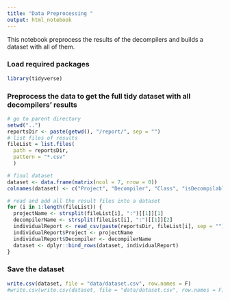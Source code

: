 ```yaml
---
title: "Data Preprocessing "
output: html_notebook
---
```


This notebook preprocess the results of the decompilers and builds a dataset with all of them.

### Load required packages

```r
library(tidyverse)
```

### Preprocess the data to get the full tidy dataset with all decompilers' results

```r
# go to parent directory
setwd("..")
reportsDir <- paste(getwd(), "/report/", sep = "")
# list files of results
fileList = list.files(
  path = reportsDir,
  pattern = "*.csv"
  )

# final dataset
dataset <- data.frame(matrix(ncol = 7, nrow = 0))
colnames(dataset) <- c("Project", "Decompiler", "Class", "isDecompilable", "distanceToOriginal", "isRecompilable", "passTests")

# read and add all the result files into a dataset 
for (i in 1:length(fileList)) {
  projectName <- strsplit(fileList[i], ":")[[1]][1]
  decompilerName <- strsplit(fileList[i], ":")[[1]][2]
  individualReport <- read_csv(paste(reportsDir, fileList[i], sep = ""), col_names = T)
  individualReport$Project <- projectName
  individualReport$Decompiler <- decompilerName
  dataset <- dplyr::bind_rows(dataset, individualReport)
}
```

### Save the dataset

```r
write.csv(dataset, file = "data/dataset.csv", row.names = F)
#write.csv(write.csv(dataset, file = "data/dataset.csv", row.names = F))
```



